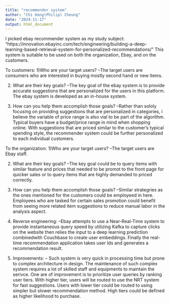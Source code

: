 ```yaml
---
title: "recommender system"
author: "Chi Hang(Philip) Cheung"
date: "2024-11-17"
output: html_document
---
```

I picked ebay recommender system as my study subject: "https://innovation.ebayinc.com/tech/engineering/building-a-deep-learning-based-retrieval-system-for-personalized-recommendations/"
This system is suitable to be used on both the organization, Ebay, and on the customers.

To customers:
1)Who are your target users?
--The target users are consumers who are interested in buying mostly second hand or new items.

2) What are their key goals?
--The key goal of the ebay system is to provide accurate suggestions that are personalized for the users in this platform. The ebay system is developed as an in-house system.

3) How can you help them accomplish those goals?
--Rather than sololy focusing on providing suggestions that are personalized in categories, i believe the variable of price range is also vial to be part of the algorithm. Typical buyers have a budget/price range in mind when shopping online. With suggestions that are priced similar to the customer's typical spending style, the recommender system could be further personalized to each individual customers. 

To the organization:
1)Who are your target users?
--The target users are Ebay staff.

2) What are their key goals?
--The key goal could be to query items with similar feature and prices that needed to be promot to the front page for quicker sales or to query items that are highly demanded to priced correctly.

3) How can you help them accomplish those goals?
--Similar strategries as the ones mentioned for the customers could be employeed in here. Employees who are tasked for certain sales promotion could benefit from seeing more related item suggestions to reduce manual labor in the analysis aspect.

4) Reverse engineering:
--Ebay attempts to use a Near-Real-Time system to provide instantaneous query speed by utilizing Kafka to capture clicks on the website then relies the input to a deep learning prediction combinedwith Couchbase to create user embeddings. Finally the real-time recommendation application takes user Ids and generates a recommendation result.

5) Improvements:
-- Such system is very quick in processing time but prone to complex architecture in design. The maintenance of such complex system requires a lot of skilled staff and equipments to maintain the serivce. One are of improvement is to prioritize user queries by ranking user tiers. With higher tier, users will be routed to use the NRT system for fast suggestions. Users with lower tier could be routed to using simpler but slower recommendation method. High tiers could be defined as higher likelihood to purchase.